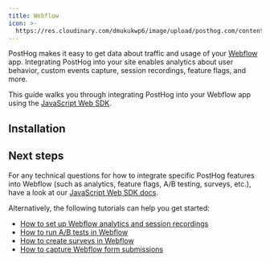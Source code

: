 ```yaml
---
title: Webflow
icon: >-
  https://res.cloudinary.com/dmukukwp6/image/upload/posthog.com/contents/docs/integrate/frameworks/webflow.svg
---
```


PostHog makes it easy to get data about traffic and usage of your [Webflow](https://webflow.com/) app. Integrating PostHog into your site enables analytics about user behavior, custom events capture, session recordings, feature flags, and more.

This guide walks you through integrating PostHog into your Webflow app using the [JavaScript Web SDK](/docs/libraries/js).

## Installation


<WebflowInstall />

## Next steps

For any technical questions for how to integrate specific PostHog features into Webflow (such as analytics, feature flags, A/B testing, surveys, etc.), have a look at our [JavaScript Web SDK docs](/docs/libraries/js).

Alternatively, the following tutorials can help you get started:

- [How to set up Webflow analytics and session recordings](/tutorials/webflow)
- [How to run A/B tests in Webflow](/tutorials/webflow-ab-tests)
- [How to create surveys in Webflow](/tutorials/webflow-surveys)
- [How to capture Webflow form submissions](/tutorials/webflow-form-submissions)
